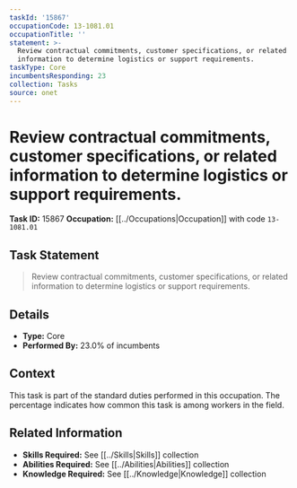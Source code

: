 ```yaml
---
taskId: '15867'
occupationCode: 13-1081.01
occupationTitle: ''
statement: >-
  Review contractual commitments, customer specifications, or related
  information to determine logistics or support requirements.
taskType: Core
incumbentsResponding: 23
collection: Tasks
source: onet
---
```

# Review contractual commitments, customer specifications, or related information to determine logistics or support requirements.

**Task ID:** 15867
**Occupation:** [[../Occupations|Occupation]] with code `13-1081.01`

## Task Statement

> Review contractual commitments, customer specifications, or related information to determine logistics or support requirements.

## Details

- **Type:** Core
- **Performed By:** 23.0% of incumbents

## Context

This task is part of the standard duties performed in this occupation. The percentage indicates how common this task is among workers in the field.

## Related Information

- **Skills Required:** See [[../Skills|Skills]] collection
- **Abilities Required:** See [[../Abilities|Abilities]] collection
- **Knowledge Required:** See [[../Knowledge|Knowledge]] collection
